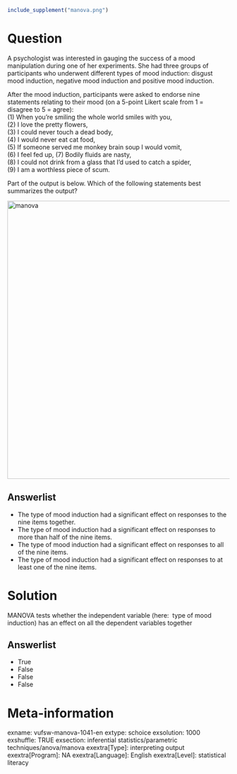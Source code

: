 ```r
include_supplement("manova.png")
```

Question
========
A psychologist was interested in gauging the success of a mood
manipulation during one of her experiments. She had three groups of
participants who underwent different types of mood induction: disgust
mood induction, negative mood induction and positive mood induction.  
  
After the mood induction, participants were asked to endorse nine
statements relating to their mood (on a 5-point Likert scale from 1 =
disagree to 5 = agree):  
(1) When you're smiling the whole world smiles with you,  
(2) I love the pretty flowers,  
(3) I could never touch a dead body,  
(4) I would never eat cat food,  
(5) If someone served me monkey brain soup I would vomit,  
(6) I feel fed up, (7) Bodily fluids are nasty,  
(8) I could not drink from a glass that I'd used to catch a spider,  
(9) I am a worthless piece of scum.  
  
Part of the output is below. Which of the following statements best
summarizes the output?  
  
<img src="manova.png" class="fr-fic fr-dii tvcss_2 tvcss_3" width="629"
alt="manova" />

Answerlist
----------
* The type of mood induction had a significant effect on responses to the
  nine items together.
* The type of mood induction had a significant effect on responses to more
  than half of the nine items.
* The type of mood induction had a significant effect on responses to all
  of the nine items.
* The type of mood induction had a significant effect on responses to at
  least one of the nine items.

Solution
========





MANOVA tests whether the independent variable (here:  type of mood
induction) has an effect on all the dependent variables together




Answerlist
----------
* True
* False
* False
* False

Meta-information
================
exname: vufsw-manova-1041-en
extype: schoice
exsolution: 1000
exshuffle: TRUE
exsection: inferential statistics/parametric techniques/anova/manova
exextra[Type]: interpreting output
exextra[Program]: NA
exextra[Language]: English
exextra[Level]: statistical literacy

